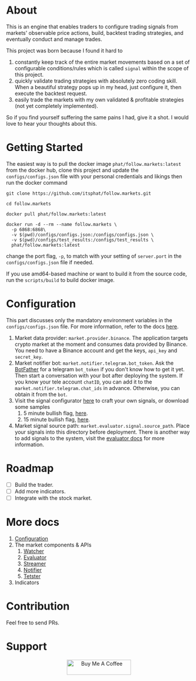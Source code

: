 # About

This is an engine that enables traders to configure trading signals from markets' observable price actions, build, backtest trading strategies, and eventually conduct and manage trades.

This project was born because I found it hard to
1. constantly keep track of the entire market movements based on a set of configurable conditions/rules which is called `signal` within the scope of this project.
2. quickly validate trading strategies with absolutely zero coding skill. When a beautiful strategy pops up in my head, just configure it, then execute the backtest request.
3. easily trade the markets with my own validated & profitable strategies (not yet completely implemented).

So if you find yourself suffering the same pains I had, give it a shot. I would love to hear your thoughts about this.

# Getting Started

The easiest way is to pull the docker image `phat/follow.markets:latest` from the docker hub, clone this project and update the `configs/configs.json` file with your personal credentials and likings then run the docker command 

```
git clone https://github.com/itsphat/follow.markets.git

cd follow.markets

docker pull phat/follow.markets:latest

docker run -d --rm --name follow.markets \
  -p 6868:6868\
  -v $(pwd)/configs/configs.json:/configs/configs.json \
  -v $(pwd)/configs/test_results:/configs/test_results \
  phat/follow.markets:latest
```

change the port flag, `-p`, to match with your setting of `server.port` in the `configs/configs.json` file if needed.

If you use amd64-based machine or want to build it from the source code, run the `scripts/build` to build docker image.

# Configuration

This part discusses only the mandatory environment variables in the `configs/configs.json` file. For more information, refer to the docs [here](https://docs.follow.markets/followmarkets/configuration).

1. Market data provider: `market.provider.binance`. The application targets crypto market at the moment and consumes data provided by Binance. You need to have a Binance account and get the keys, `api_key` and `secret_key`. 
2. Market notifier bot: `market.notifier.telegram.bot_token`. Ask the [BotFather](https://core.telegram.org/bots) for a telegram `bot_token` if you don't know how to get it yet. Then start a conversation with your bot after deploying the system. If you know your tele account `chatID`, you can add it to the `market.notifier.telegram.chat_ids` in advance. Otherwise, you can obtain it from the `bot`.
3. Visit the signal configurator [here](https://follow.markets) to craft your own signals, or download some samples
    1. 5 minute bullish flag, [here](https://follow.markets/signals/5m_bullish_flag).
    2. 15 minute bullish flag, [here](https://follow.markets/signals/15m_bullish_flag).
4. Market signal source path: `market.evaluator.signal.source_path`. Place your signals into this directory before deployment. There is another way to add signals to the system, visit the [evaluator docs](https://github.com/itsphat/follow.markets/blob/docs/docs/evaluator.mdx#evaluator) for more information.

# Roadmap
- [ ] Build the trader.
- [ ] Add more indicators.
- [ ] Integrate with the stock market.

# More docs 
1. [Configuration](https://docs.follow.markets/followmarkets/configuration)
2. The market components & APIs 
    1. [Watcher](https://docs.follow.markets/followmarkets/watcher)
    2. [Evaluator](https://docs.follow.markets/followmarkets/evaluator)
    3. [Streamer](https://docs.follow.markets/followmarkets/streamer)
    4. [Notifier](https://docs.follow.markets/followmarkets/notifier)
    5. [Tetster](https://docs.follow.markets/followmarkets/tester)
3. Indicators

# Contribution
Feel free to send PRs.

# Support
<p align="center">
    <a href="https://www.buymeacoffee.com/phat" target="_blank"><img src="https://cdn.buymeacoffee.com/buttons/default-green.png" alt="Buy Me A Coffee" height="41" width="174"></a>
</p>

